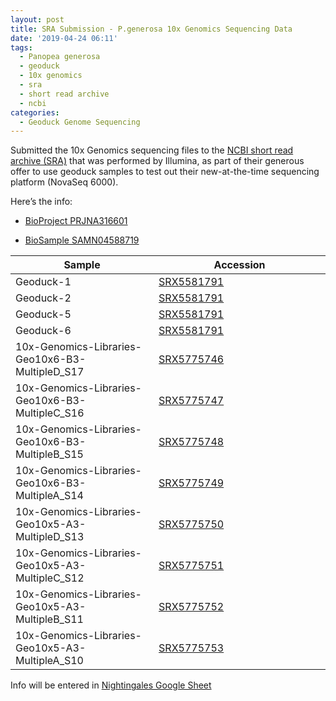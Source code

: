 ```yaml
---
layout: post
title: SRA Submission - P.generosa 10x Genomics Sequencing Data
date: '2019-04-24 06:11'
tags:
  - Panopea generosa
  - geoduck
  - 10x genomics
  - sra
  - short read archive
  - ncbi
categories:
  - Geoduck Genome Sequencing
---
```

Submitted the 10x Genomics sequencing files to the [NCBI short read archive (SRA)](https://www.ncbi.nlm.nih.gov/sra) that was performed by Illumina, as part of their generous offer to use geoduck samples to test out their new-at-the-time sequencing platform (NovaSeq 6000).

Here's the info:

- [BioProject PRJNA316601](https://www.ncbi.nlm.nih.gov/sra/PRJNA316601)

- [BioSample SAMN04588719](https://www.ncbi.nlm.nih.gov/biosample/SAMN04588719)

| Sample                                          | Accession                                                 |
|-------------------------------------------------|-----------------------------------------------------------|
| Geoduck-1                                       | [SRX5581791](https://www.ncbi.nlm.nih.gov/sra/SRX5581791) |
| Geoduck-2                                       | [SRX5581791](https://www.ncbi.nlm.nih.gov/sra/SRX5581791) |
| Geoduck-5                                       | [SRX5581791](https://www.ncbi.nlm.nih.gov/sra/SRX5581791) |
| Geoduck-6                                       | [SRX5581791](https://www.ncbi.nlm.nih.gov/sra/SRX5581791) |
| 10x-Genomics-Libraries-Geo10x6-B3-MultipleD_S17 | [SRX5775746](https://www.ncbi.nlm.nih.gov/sra/SRX5775746) |
| 10x-Genomics-Libraries-Geo10x6-B3-MultipleC_S16 | [SRX5775747](https://www.ncbi.nlm.nih.gov/sra/SRX5775747) |
| 10x-Genomics-Libraries-Geo10x6-B3-MultipleB_S15 | [SRX5775748](https://www.ncbi.nlm.nih.gov/sra/SRX5775748) |
| 10x-Genomics-Libraries-Geo10x6-B3-MultipleA_S14 | [SRX5775749](https://www.ncbi.nlm.nih.gov/sra/SRX5775749) |
| 10x-Genomics-Libraries-Geo10x5-A3-MultipleD_S13 | [SRX5775750](https://www.ncbi.nlm.nih.gov/sra/SRX5775750) |
| 10x-Genomics-Libraries-Geo10x5-A3-MultipleC_S12 | [SRX5775751](https://www.ncbi.nlm.nih.gov/sra/SRX5775751) |
| 10x-Genomics-Libraries-Geo10x5-A3-MultipleB_S11 | [SRX5775752](https://www.ncbi.nlm.nih.gov/sra/SRX5775752) |
| 10x-Genomics-Libraries-Geo10x5-A3-MultipleA_S10 | [SRX5775753](https://www.ncbi.nlm.nih.gov/sra/SRX5775753) |


Info will be entered in [Nightingales Google Sheet](http://b.link/nightingales)
